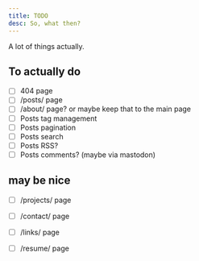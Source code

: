 ```yaml
---
title: TODO
desc: So, what then?
---
```


A lot of things actually.

## To actually do

- [ ] 404 page
- [ ] /posts/ page
- [ ] /about/ page? or maybe keep that to the main page
- [ ] Posts tag management
- [ ] Posts pagination
- [ ] Posts search
- [ ] Posts RSS?
- [ ] Posts comments? (maybe via mastodon)

## may be nice
- [ ] /projects/ page
- [ ] /contact/ page
- [ ] /links/ page
- [ ] /resume/ page


